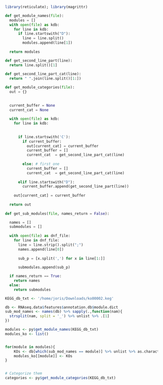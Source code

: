 ```r
library(reticulate); library(magrittr)
```

```python

def get_module_names(file):
  modules = []
  with open(file) as kdb:
    for line in kdb:
      if line.startswith("D"):
        line = line.split()
        modules.append(line[1])
        
  return modules

def get_second_line_part(line):
  return line.split()[1]
  
def get_second_line_part_cat(line):
  return " ".join(line.split()[1:])

def get_module_categories(file):
  out = {}
  
  
  current_buffer = None
  current_cat = None
  
  with open(file) as kdb:
    for line in kdb:
    
    
      if line.startswith('C'):
        if current_buffer:
          out[current_cat] = current_buffer
          current_buffer = []
          current_cat  = get_second_line_part_cat(line)
          
        else: # first one
          current_buffer = []
          current_cat  = get_second_line_part_cat(line)
        
      elif line.startswith("D"):
        current_buffer.append(get_second_line_part(line))
        
    out[current_cat] = current_buffer
    
  return out
          
def get_sub_modules(file, names_return = False):

  names = []
  submodules = []
  
  with open(file) as dnf_file:
    for line in dnf_file:
      line = line.strip().split(";")
      names.append(line[0])
      
      sub_p = [x.split(',') for x in line[1:]]
      
      submodules.append(sub_p)

  if names_return == True:
    return names
  else:
    return submodules
```


```r

KEGG_db_txt <- '/home/joris/Downloads/ko00002.keg'

db <- RNAseq.data$features$annotation.db$module.dict
sub_mod_names <- names(db) %>% sapply(.,function(nam){
  strsplit(nam, split = '_') %>% unlist %>% .[1]
}) 

modules <- py$get_module_names(KEGG_db_txt)
modules_ko <- list()


for(module in modules){
    KOs <- db[which(sub_mod_names == module)] %>% unlist %>% as.character %>% unique
    modules_ko[[module]] <- KOs
}


# Categorize them
categories <- py$get_module_categories(KEGG_db_txt)

```

